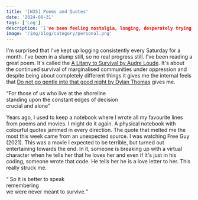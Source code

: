 ```yaml
---
title: '[W35] Poems and Quotes'
date: '2024-08-31'
tags: ['Log']
description: 'I've been feeling nostalgia, longing, desperately trying to get myself out of a funk. Occasionally motivated.'
image: '/img/blog/category/personal.png'
---
```


I'm surprised that I've kept up logging consistently every Saturday for a month. I've been in a slump still, so no real progress still. I've been reading a great poem. It's called the [A Litany to Survival by Audre Loude](https://www.poetryfoundation.org/poems/147275/a-litany-for-survival). It's about the continued survival of marginalised communities under oppression and despite being about completely different things it gives me the internal feels that [Do not go gentle into that good night by Dylan Thomas](https://poets.org/poem/do-not-go-gentle-good-night) gives me.

<q>For those of us who live at the shoreline<br/>
standing upon the constant edges of decision<br/>
crucial and alone</q>

Years ago, I used to keep a notebook where I wrote all my favourite lines from poems and movies. I might do it again. A physical notebook with colourful quotes jammed in every direction. The quote that melted me the most this week came from an unexpected source. I was watching Free Guy (2021). This was a  movie I expected to be terrible, but turned out entertaining towards the end. In it, someone is breaking up with a virtual character when he tells her that he loves her and even if it's just in his coding, someone wrote that code. He tells her he is a love letter to her. This really struck me.

<q> So it is better to speak<br/>
remembering<br/>
we were never meant to survive.</q>
